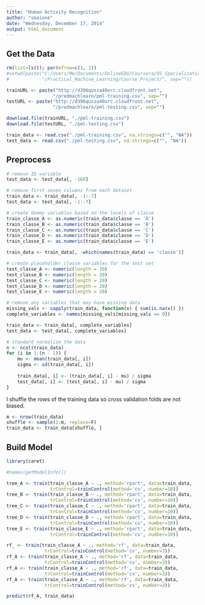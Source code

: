 ```yaml
---
title: "Human Activity Recognition"
author: "smaione"
date: "Wednesday, December 17, 2014"
output: html_document
---
```



## Get the Data

```r
rm(list=ls()); par(mfrow=c(1, 1))
#setwd(paste("C:/Users/Me/Documents/OnlineEDU/Coursera/DS_Specialization",
#            "/Practical_Machine_Learning/Course_Project/", sep=""))
```

```r
trainURL <- paste("http://d396qusza40orc.cloudfront.net",
                 "/predmachlearn/pml-training.csv", sep="")
testURL <- paste("http://d396qusza40orc.cloudfront.net",
                 "/predmachlearn/pml-testing.csv", sep="")

download.file(trainURL, "./pml-training.csv")
download.file(testURL, "./pml-testing.csv")

train_data <- read.csv("./pml-training.csv", na.strings=c("", "NA"))
test_data <- read.csv("./pml-testing.csv", na.strings=c("", "NA"))
```


## Preprocess

```r
# remove ID variable
test_data <- test_data[, -160]

# remove first seven columns from each dataset
train_data <- train_data[, -1:-7]
test_data <- test_data[, -1:-7]

# create dummy variables based on the levels of classe
train_classe_A <- as.numeric(train_data$classe == 'A')
train_classe_B <- as.numeric(train_data$classe == 'B')
train_classe_C <- as.numeric(train_data$classe == 'C')
train_classe_D <- as.numeric(train_data$classe == 'D')
train_classe_E <- as.numeric(train_data$classe == 'E')

train_data <- train_data[, -which(names(train_data) == 'classe')]

# create placeholder classe variables for the test set
test_classe_A <- numeric(length = 20)
test_classe_B <- numeric(length = 20)
test_classe_C <- numeric(length = 20)
test_classe_D <- numeric(length = 20)
test_classe_E <- numeric(length = 20)

# remove any variables that may have missing data
missing_vals <- sapply(train_data, function(x) { sum(is.na(x)) })
complete_variables <- names(missing_vals[missing_vals == 0])

train_data <- train_data[, complete_variables]
test_data <- test_data[, complete_variables]

# standard normalize the data
n <- ncol(train_data)
for (i in 1:(n - 1)) {
    mu <- mean(train_data[, i])
    sigma <- sd(train_data[, i])
    
    train_data[, i] <- (train_data[, i] - mu) / sigma
    test_data[, i] <- (test_data[, i] - mu) / sigma
}
```

I shuffle the rows of the training data so cross validation folds are not biased.
```r
m <- nrow(train_data)
shuffle <- sample(1:m, replace=F)
train_data <- train_data[shuffle, ]
```


## Build Model

```r
library(caret)

#names(getModelInfo())

tree_A <- train(train_classe_A ~ ., method='rpart', data=train_data,
                trControl=trainControl(method='cv', number=10))
tree_B <- train(train_classe_B ~ ., method='rpart', data=train_data,
                trControl=trainControl(method='cv', number=10))
tree_C <- train(train_classe_C ~ ., method='rpart', data=train_data,
                trControl=trainControl(method='cv', number=10))
tree_D <- train(train_classe_D ~ ., method='rpart', data=train_data,
                trControl=trainControl(method='cv', number=10))
tree_E <- train(train_classe_E ~ ., method='rpart', data=train_data,
                trControl=trainControl(method='cv', number=10))

rf_ <- train(train_classe_A ~ ., method='rf', data=train_data, 
              trControl=trainControl(method='cv', number=3))
rf_A <- train(train_classe_A ~ ., method='rf', data=train_data, 
              trControl=trainControl(method='cv', number=3))
rf_A <- train(train_classe_A ~ ., method='rf', data=train_data, 
              trControl=trainControl(method='cv', number=3))
rf_A <- train(train_classe_A ~ ., method='rf', data=train_data, 
              trControl=trainControl(method='cv', number=3))

predict(rf_A, train_data)


```

